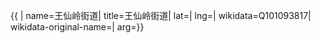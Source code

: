 {{ {{{1|PRC admin/showdata}}}|
name=王仙岭街道|
title=王仙岭街道|
lat=|
lng=|
wikidata=Q101093817|
wikidata-original-name=|
arg={{{arg|}}}}}